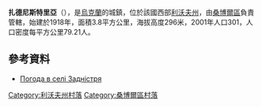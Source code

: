 {{coord|49|29|54|N|23|11|32|E|scale:100000|display=title}}

'''扎德尼斯特里亞'''（{{lang-uk|Задністря}}），是[[烏克蘭|烏克蘭]]的城鎮，位於該國西部[[利沃夫州|利沃夫州]]，由[[桑博爾區|桑博爾區]]負責管轄，始建於1918年，面積3.8平方公里，海拔高度296米，2001年人口301，人口密度每平方公里79.21人。

==參考資料==
* [http://weather.in.ua/ua/l'vovskaja/8214 Погода в селі Задністря] {{Wayback|url=http://weather.in.ua/ua/l'vovskaja/8214 |date=20071031032323 }}

[[Category:利沃夫州村落|Category:利沃夫州村落]]
[[Category:桑博爾區村落|Category:桑博爾區村落]]


{{Lviv-geo-stub}}